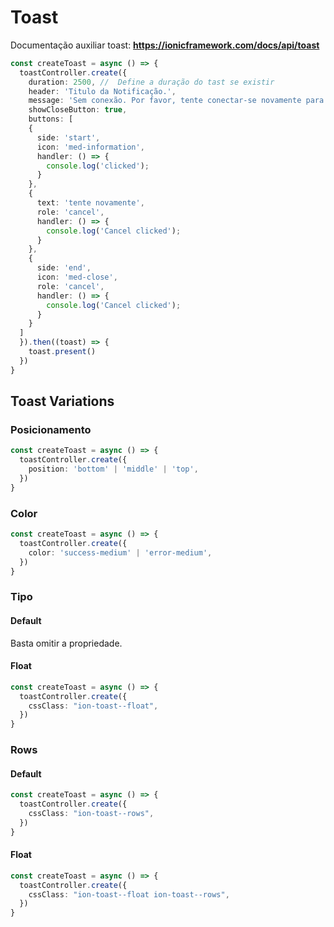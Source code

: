
<Meta title="Components/Global/Toast/Usage" />

# Toast

Documentação auxiliar toast: **https://ionicframework.com/docs/api/toast**

```ts
const createToast = async () => {
  toastController.create({
    duration: 2500, //  Define a duração do tast se existir
    header: 'Titulo da Notificação.',
    message: 'Sem conexão. Por favor, tente conectar-se novamente para concluir essa tarefa.',
    showCloseButton: true,
    buttons: [
    {
      side: 'start',
      icon: 'med-information',
      handler: () => {
        console.log('clicked');
      }
    },
    {
      text: 'tente novamente',
      role: 'cancel',
      handler: () => {
        console.log('Cancel clicked');
      }
    },
    {
      side: 'end',
      icon: 'med-close',
      role: 'cancel',
      handler: () => {
        console.log('Cancel clicked');
      }
    }
  ]
  }).then((toast) => {
    toast.present()
  })
}
```

## Toast Variations

### Posicionamento

```ts
const createToast = async () => {
  toastController.create({
    position: 'bottom' | 'middle' | 'top',
  })
}
```

### Color

```ts
const createToast = async () => {
  toastController.create({
    color: 'success-medium' | 'error-medium',
  })
}
```

### Tipo

#### Default

Basta omitir a propriedade.

#### Float

```ts
const createToast = async () => {
  toastController.create({
    cssClass: "ion-toast--float",
  })
}
```

### Rows

#### Default

```ts
const createToast = async () => {
  toastController.create({
    cssClass: "ion-toast--rows",
  })
}
```

#### Float

```ts
const createToast = async () => {
  toastController.create({
    cssClass: "ion-toast--float ion-toast--rows",
  })
}
